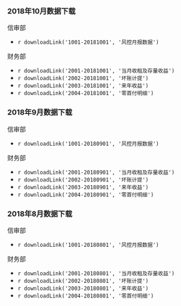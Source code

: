 ### 2018年10月数据下载

信审部

- `r downloadLink('1001-20181001', '风控月报数据')`

财务部

- `r downloadLink('2001-20181001', '当月收租及存量收益')`
- `r downloadLink('2002-20181001', '坏账计提')`
- `r downloadLink('2003-20181001', '来年收益')`
- `r downloadLink('2004-20181001', '零首付明细')` 

### 2018年9月数据下载

信审部

- `r downloadLink('1001-20180901', '风控月报数据')`

财务部

- `r downloadLink('2001-20180901', '当月收租及存量收益')`
- `r downloadLink('2002-20180901', '坏账计提')`
- `r downloadLink('2003-20180901', '来年收益')`
- `r downloadLink('2004-20180901', '零首付明细')` 

### 2018年8月数据下载

信审部

- `r downloadLink('1001-20180801', '风控月报数据')`

财务部

- `r downloadLink('2001-20180801', '当月收租及存量收益')`
- `r downloadLink('2002-20180801', '坏账计提')`
- `r downloadLink('2003-20180801', '来年收益')`
- `r downloadLink('2004-20180801', '零首付明细')` 

